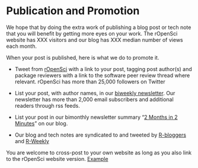 # Publication and Promotion {#promote}

We hope that by doing the extra work of publishing a blog post or tech note that you will benefit by getting more eyes on your work.
The rOpenSci website has XXX visitors and our blog has XXX median number of views each month.

When your post is published, here is what we do to promote it.

- Tweet from [rOpenSci](https://twitter.com/rOpenSci) with a link to your post, tagging post author(s) and package reviewers with a link to the software peer review thread where relevant.
rOpenSci has more than 25,000 followers on Twitter

- List your post, with author names, in our [biweekly newsletter](https://news.ropensci.org/). 
Our newsletter has more than 2,000 email subscribers and additional readers through rss feeds.

- List your post in our bimonthly newsletter summary "[2 Months in 2 Minutes](https://ropensci.org/tags/newsletter/)" on our blog.

- Our blog and tech notes are syndicated to and tweeted by [R-bloggers](https://www.r-bloggers.com/) and [R-Weekly](https://rweekly.org/)

You are welcome to cross-post to your own website as long as you also link to the rOpenSci website version. [Example](https://juliasilge.com/blog/qualtrics-relaunch/)